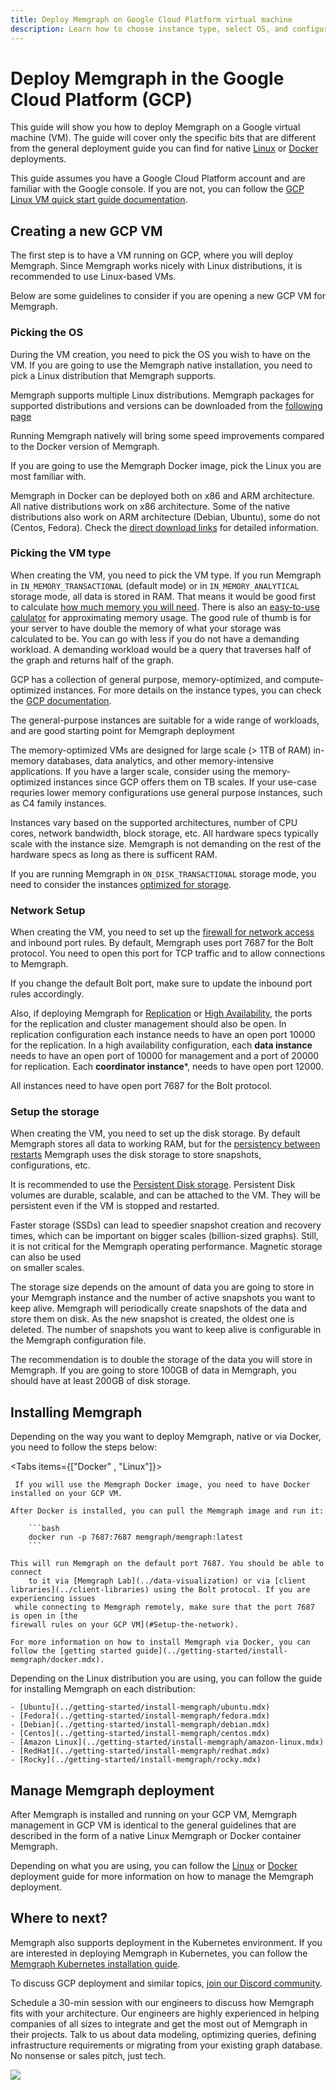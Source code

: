 ```yaml
---
title: Deploy Memgraph on Google Cloud Platform virtual machine 
description: Learn how to choose instance type, select OS, and configure the network for Memgraph deployment.
---
```



# Deploy Memgraph in the Google Cloud Platform (GCP)

This guide will show you how to deploy Memgraph on a Google virtual machine
(VM). The guide will cover only the specific bits that are different from the
general deployment guide you can find for native [Linux](./linux.mdx) or
[Docker](./docker.mdx) deployments.

This guide assumes you have a Google Cloud Platform account and are familiar
with the Google console. If you are not, you can follow the [GCP Linux VM quick
start guide
documentation](https://cloud.google.com/compute/docs/create-linux-vm-instance).

## Creating a new GCP VM

The first step is to have a VM running on GCP, where you will deploy Memgraph.
Since Memgraph works nicely with Linux distributions, it is recommended to use
Linux-based VMs.

Below are some guidelines to consider if you are opening a new GCP VM for
Memgraph. 

### Picking the OS 

During the VM creation, you need to pick the OS you wish to have on the VM. If
you are going to use the Memgraph native installation, you need to pick a Linux
distribution that Memgraph supports.

Memgraph supports multiple Linux distributions. Memgraph packages for supported distributions and versions can be downloaded 
from the [following page](/getting-started/install-memgraph/direct-download-links#linux)

Running Memgraph natively will bring some speed improvements compared to the
Docker version of Memgraph. 

If you are going to use the Memgraph Docker image, pick the Linux you are most familiar with.

Memgraph in Docker can be deployed both on x86 and ARM architecture. All native
distributions work on x86 architecture. Some of the native distributions also
work on ARM architecture (Debian, Ubuntu), some do not (Centos, Fedora). Check
the [direct download
links](/getting-started/install-memgraph/direct-download-links#linux) for
detailed information.


### Picking the VM type

When creating the VM, you need to pick the VM type. If you run
Memgraph in `IN_MEMORY_TRANSACTIONAL` (default mode) or in
`IN_MEMORY_ANALYTICAL` storage mode, all data is stored in RAM. That means it
would be good first to calculate [how much memory you will
need](/fundamentals/storage-memory-usage#calculate-storage-memory-usage). There
is also an [easy-to-use
calulator](https://memgraph.com/enterprise#ram-calculator) for approximating
memory usage. The good rule of thumb is for your server to have double the memory of what your
storage was calculated to be. You can go with less if you do not have a demanding
workload. A demanding workload would be a query that traverses half of the graph
and returns half of the graph. 


GCP has a collection of general purpose, memory-optimized, and compute-optimized
instances. For more details on the instance types, you can check the [GCP
documentation](https://cloud.google.com/compute/docs/machine-resource). 

The general-purpose instances are suitable for a wide range of workloads, and
are good starting point for Memgraph deployment


The memory-optimized VMs are designed for large scale (> 1TB of RAM) in-memory
databases, data analytics, and other memory-intensive applications. If you have
a larger scale, consider using the memory-optimized instances since GCP offers
them on TB scales. If your use-case requries lower memory configurations use general purpose instances, such
as C4 family instances. 

Instances vary based on the supported architectures, number of CPU cores,
network bandwidth, block storage, etc. All hardware specs typically scale with the
instance size. Memgraph is not demanding on the rest of the hardware specs as long as there
is sufficent RAM. 

If you are running Memgraph in `ON_DISK_TRANSACTIONAL` storage mode, you need to
consider the instances [optimized for
storage](https://cloud.google.com/compute/docs/storage-optimized-machines).


### Network Setup

When creating the VM, you need to set up the [firewall for network access](https://cloud.google.com/firewall/docs/using-firewalls) and
inbound port rules. By default, Memgraph uses port 7687 for the Bolt
protocol. You need to open this port for TCP traffic and to allow connections to
Memgraph. 

If you change the default Bolt port, make sure to update the inbound port rules
accordingly.

Also, if deploying Memgraph for
[Replication](/clustering/replication#replication) or [High
Availability](/clustering/high-availability#high-availability-enterprise), the
ports for the replication and cluster management should also be open. 
In replication configuration each instance needs to have an open port 10000 for the
replication. In a high availability configuration, each **data instance** needs to have an open
port of 10000 for management and a port of 20000 for replication. Each **coordinator
instance***, needs to have open port 12000. 

All instances need to have open port 7687 for the Bolt protocol.

### Setup the storage 

When creating the VM, you need to set up the disk storage. By default Memgraph
stores all data to working RAM, but for the [persistency between
restarts](/fundamentals/data-durability) Memgraph uses the disk storage to store
snapshots, configurations, etc.

It is recommended to use the [Persistent Disk 
storage](https://cloud.google.com/compute/docs/disks). Persistent Disk volumes
are durable, scalable, and can be attached to the VM. They will be
persistent even if the VM is stopped and restarted. 

Faster storage (SSDs) can lead to speedier snapshot creation and recovery times,
which can be important on bigger scales (billion-sized graphs). Still, it is not
critical for the Memgraph operating performance. Magnetic storage can also be
used  
on smaller scales.

The storage size depends on the amount of data you are going to store in your
Memgraph instance and the number of active snapshots you want to keep alive.
Memgraph will periodically create snapshots of the data and store them on disk.
As the new snapshot is created, the oldest one is deleted. The number of
snapshots you want to keep alive is configurable in the Memgraph configuration
file.

The recommendation is to double the storage of the data you will store in
Memgraph. If you are going to store 100GB of data in Memgraph, you should have
at least 200GB of disk storage. 


## Installing Memgraph 

Depending on the way you want to deploy Memgraph, native or via Docker, you need
to follow the steps below: 

<Tabs items={["Docker" , "Linux"]}>

 <Tab> 
 
     If you will use the Memgraph Docker image, you need to have Docker installed on your GCP VM.

    After Docker is installed, you can pull the Memgraph image and run it:

        ```bash
        docker run -p 7687:7687 memgraph/memgraph:latest
        ```

    This will run Memgraph on the default port 7687. You should be able to connect
        to it via [Memgraph Lab](../data-visualization) or via [client
    libraries](../client-libraries) using the Bolt protocol. If you are experiencing issues
     while connecting to Memgraph remotely, make sure that the port 7687 is open in [the
    firewall rules on your GCP VM](#Setup-the-network). 

    For more information on how to install Memgraph via Docker, you can follow the [getting started guide](../getting-started/install-memgraph/docker.mdx).

 </Tab>
 
 <Tab>

 Depending on the Linux distribution you are using, you can follow the guide for
 installing Memgraph on each distribution: 

    - [Ubuntu](../getting-started/install-memgraph/ubuntu.mdx)
    - [Fedora](../getting-started/install-memgraph/fedora.mdx)
    - [Debian](../getting-started/install-memgraph/debian.mdx)
    - [Centos](../getting-started/install-memgraph/centos.mdx)
    - [Amazon Linux](../getting-started/install-memgraph/amazon-linux.mdx)
    - [RedHat](../getting-started/install-memgraph/redhat.mdx)
    - [Rocky](../getting-started/install-memgraph/rocky.mdx)

 </Tab> 
 
 </Tabs>

## Manage Memgraph deployment

After Memgraph is installed and running on your GCP VM, Memgraph management in
GCP VM is identical to the general guidelines that are described in the form of
a native Linux Memgraph or Docker container Memgraph. 

Depending on what you are using, you can follow the [Linux](./linux.mdx) or
[Docker](./docker.mdx) deployment guide for more information on how to manage
the Memgraph deployment.


## Where to next? 

Memgraph also supports deployment in the Kubernetes environment. If you are
interested in deploying Memgraph in Kubernetes, you can follow the [Memgraph
Kubernetes installation
guide](../getting-started/install-memgraph/kubernetes.mdx). 

To discuss GCP deployment and similar topics, [join our Discord
community](https://www.discord.gg/memgraph).

Schedule a 30-min session with our engineers to discuss how Memgraph fits with
your architecture. Our engineers are highly experienced in helping companies of
all sizes to integrate and get the most out of Memgraph in their projects. Talk
to us about data modeling, optimizing queries, defining infrastructure
requirements or migrating from your existing graph database. No nonsense or
sales pitch, just tech.

![](/pages/getting-started/memgraph-office-hours.svg)

<Cards>
  <Card
    title="Book a call"
    href="https://memgraph.com/office-hours"
  />
</Cards>
